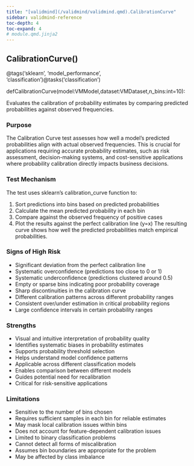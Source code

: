 ```yaml
---
title: "[validmind](/validmind/validmind.qmd).CalibrationCurve"
sidebar: validmind-reference
toc-depth: 4
toc-expand: 4
# module.qmd.jinja2
---
```


<!-- function.qmd.jinja2 -->

## CalibrationCurve[()]{.muted}

<!-- signatures.jinja2 -->

::: {.signature}

<span class="decorators"><span class="decorator">@<span class="n">tags(<span class="s">'sklearn'</span>, <span class="s">'model_performance'</span>, <span class="s">'classification'</span>)</span></span><span class="decorator">@<span class="n">tasks(<span class="s">'classification'</span>)</span></span></span>

<span class="kw">def</span><span class="name">CalibrationCurve</span>(<span class="params"><span class="n">model</span><span class="p">:</span><span class="n">VMModel</span><span class="muted">,</span></span><span class="params"><span class="n">dataset</span><span class="p">:</span><span class="n">VMDataset</span><span class="muted">,</span></span><span class="params"><span class="n">n_bins</span><span class="p">:</span><span class="nb">int</span><span class="o">=</span><span class="kc">10</span></span>):

:::

<!-- docstring.jinja2 -->

Evaluates the calibration of probability estimates by comparing predicted probabilities against observed frequencies.

### Purpose

The Calibration Curve test assesses how well a model's predicted probabilities align with actual observed frequencies. This is crucial for applications requiring accurate probability estimates, such as risk assessment, decision-making systems, and cost-sensitive applications where probability calibration directly impacts business decisions.

### Test Mechanism

The test uses sklearn's calibration_curve function to:

1. Sort predictions into bins based on predicted probabilities
1. Calculate the mean predicted probability in each bin
1. Compare against the observed frequency of positive cases
1. Plot the results against the perfect calibration line (y=x) The resulting curve shows how well the predicted probabilities match empirical probabilities.

### Signs of High Risk

- Significant deviation from the perfect calibration line
- Systematic overconfidence (predictions too close to 0 or 1)
- Systematic underconfidence (predictions clustered around 0.5)
- Empty or sparse bins indicating poor probability coverage
- Sharp discontinuities in the calibration curve
- Different calibration patterns across different probability ranges
- Consistent over/under estimation in critical probability regions
- Large confidence intervals in certain probability ranges

### Strengths

- Visual and intuitive interpretation of probability quality
- Identifies systematic biases in probability estimates
- Supports probability threshold selection
- Helps understand model confidence patterns
- Applicable across different classification models
- Enables comparison between different models
- Guides potential need for recalibration
- Critical for risk-sensitive applications

### Limitations

- Sensitive to the number of bins chosen
- Requires sufficient samples in each bin for reliable estimates
- May mask local calibration issues within bins
- Does not account for feature-dependent calibration issues
- Limited to binary classification problems
- Cannot detect all forms of miscalibration
- Assumes bin boundaries are appropriate for the problem
- May be affected by class imbalance

